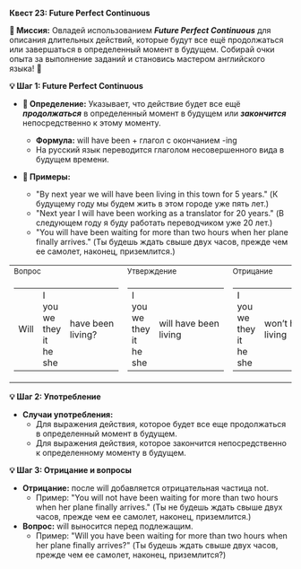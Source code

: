 
**Квест 23: Future Perfect Continuous**

**🎯 Миссия:**
Овладей использованием ***Future Perfect Continuous*** для описания длительных действий, которые будут все ещё продолжаться или завершаться в определенный момент в будущем. Собирай очки опыта за выполнение заданий и становись мастером английского языка! 🌟

**💡 Шаг 1: Future Perfect Continuous**
- **📜 Определение:** Указывает, что действие будет все ещё ***продолжаться*** в определенный момент в будущем или ***закончится*** непосредственно к этому моменту.
    - **Формула:** <Highlight>will have been</Highlight> + глагол с окончанием <Highlight>-ing</Highlight>
    - На русский язык переводится глаголом несовершенного вида в <Highlight>будущем времени.</Highlight>

- **📝 Примеры:**
    - <Highlight>"By next year we will have been living in this town for 5 years."</Highlight> <Highlight>(К будущему году мы будем жить в этом городе уже пять лет.)</Highlight>
    - <Highlight>"Next year I will have been working as a translator for 20 years."</Highlight> <Highlight>(В следующем году я буду работать переводчиком уже 20 лет.)</Highlight>
    - <Highlight>"You will have been waiting for more than two hours when her plane finally arrives."</Highlight> <Highlight>(Ты будешь ждать свыше двух часов, прежде чем ее самолет, наконец, приземлится.)</Highlight>

<table className="main">
  <tbody>
  <tr>
    <td><small>Вопрос</small></td>
    <td><small>Утверждение</small></td>
    <td><small>Отрицание</small></td>
  </tr>
  <tr>
    <td>
      <table>
        <tbody>
        <tr>
          <td>Will</td>
          <td>
            <div>I</div>
            <div>you</div>
            <div>we</div>
            <div>they</div>
            <div>it</div>
            <div>he</div>
            <div>she</div>
          </td>
          <td>have&nbsp;been living?</td>
        </tr>
        </tbody>
      </table>
    </td>
    <td>
      <table>
        <tbody>
        <tr>
          <td>
            <div>I</div>
            <div>you</div>
            <div>we</div>
            <div>they</div>
            <div>it</div>
            <div>he</div>
            <div>she</div>
          </td>
          <td>will&nbsp;have&nbsp;been living</td>
        </tr>
        </tbody>
      </table>
    </td>
    <td>
      <table>
        <tbody>
        <tr>
          <td>
            <div>I</div>
            <div>you</div>
            <div>we</div>
            <div>they</div>
            <div>it</div>
            <div>he</div>
            <div>she</div>
          </td>
          <td>won’t&nbsp;have&nbsp;been living</td>
        </tr>
        </tbody>
      </table>
    </td>
  </tr>
  </tbody>
</table>

**💡 Шаг 2: Употребление**
- **Случаи употребления:**
    - Для выражения действия, которое будет все еще <Highlight>продолжаться</Highlight> в определенный момент в будущем.
    - Для выражения действия, которое <Highlight>закончится</Highlight> непосредственно к определенному моменту в будущем.

**💡 Шаг 3: Отрицание и вопросы**
- **Отрицание:** после <Highlight>will</Highlight> добавляется отрицательная частица <Highlight>not.</Highlight>
    - Пример: <Highlight>"You will not have been waiting for more than two hours when her plane finally arrives."</Highlight> <Highlight>(Ты не будешь ждать свыше двух часов, прежде чем ее самолет, наконец, приземлится.)</Highlight>
- **Вопрос:** will выносится перед подлежащим.
    - Пример: <Highlight>"Will you have been waiting for more than two hours when her plane finally arrives?"</Highlight> <Highlight>(Ты будешь ждать свыше двух часов, прежде чем ее самолет, наконец, приземлится?)</Highlight>
